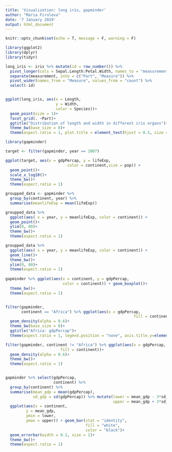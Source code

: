 ```yaml
---
title: 'Visualization: long iris, gapminder'
author: "Maria Firuleva"
date: '7 January 2019'
output: html_document
---
```


```r
knitr::opts_chunk$set(echo = T, message = F, warning = F)
```

```r
library(ggplot2)
library(dplyr)
library(tidyr)

long_iris <- iris %>% mutate(id = row_number()) %>% 
  pivot_longer(cols = Sepal.Length:Petal.Width, names_to = "measurement", values_to = "count") %>%
  separate(measurement, into = c("Part", "Measure")) %>%
  pivot_wider(names_from = "Measure", values_from = "count") %>% 
  select(-id)


ggplot(long_iris, aes(x = Length,
                      y = Width,
                      color = Species))+
  geom_point(size = 1)+
  facet_grid(. ~Part)+
  ggtitle("Distribution of length and width in different iris organs")+
  theme_bw(base_size = 8)+
  theme(aspect.ratio = 1, plot.title = element_text(hjust = 0.5, size = 12))

```


```r
library(gapminder)

target <- filter(gapminder, year == 2007)

ggplot(target, aes(x = gdpPercap, y = lifeExp, 
                           color = continent,size = pop)) +
  geom_point()+
  scale_x_log10()+
  theme_bw()+
  theme(aspect.ratio = 1)

groupped_data <- gapminder %>%  
  group_by(continent, year) %>%
  summarise(meanlifeExp = mean(lifeExp))

groupped_data %>%
  ggplot(aes( x = year, y = meanlifeExp, color = continent)) +
  geom_point()+
  ylim(0, 80)+
  theme_bw()+
  theme(aspect.ratio = 1)

groupped_data %>%
  ggplot(aes( x = year, y = meanlifeExp, color = continent)) +
  geom_line()+
  theme_bw()+
  ylim(0, 80)+
  theme(aspect.ratio = 1)
  
gapminder %>% ggplot(aes(x = continent, y = gdpPercap,
                         color = continent)) + geom_boxplot()+
  theme_bw()+
  theme(aspect.ratio = 1)


filter(gapminder, 
       continent == "Africa") %>% ggplot(aes(x = gdpPercap,
                                                        fill = continent))+
  geom_density(alpha = 0.6)+
  theme_bw(base_size = 8)+
  ggtitle("Africa: gdpPercap")+
  theme(aspect.ratio = 1, legend.position = "none", axis.title.y=element_blank(), plot.title = element_text(hjust = 0.5, size = 12))

filter(gapminder, continent != "Africa") %>% ggplot(aes(x = gdpPercap,
                        fill = continent))+
  geom_density(alpha = 0.6)+
  theme_bw()+
  theme(aspect.ratio = 1)


gapminder %>% select(gdpPercap,
                     continent) %>%
  group_by(continent) %>%
  summarise(mean_gdp = mean(gdpPercap),
            sd_gdp = sd(gdpPercap)) %>% mutate(lower = mean_gdp - 3*sd_gdp,
                                               upper = mean_gdp + 3*sd_gdp) %>%
  ggplot(aes(x = continent,
         y = mean_gdp,
         ymin = lower,
         ymax = upper)) + geom_bar(stat = "identity",
                                   fill = "white",
                                   color = "black")+
  geom_errorbar(width = 0.2, size = 1)+
  theme_bw()+
  theme(aspect.ratio = 1)
```